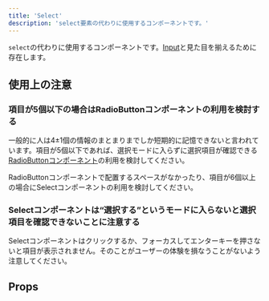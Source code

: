 ```yaml
---
title: 'Select'
description: 'select要素の代わりに使用するコンポーネントです。'
---
```


`select`の代わりに使用するコンポーネントです。[Input](/products/components/input/)と見た目を揃えるために存在します。

<ComponentStory name="Select" />

## 使用上の注意

### 項目が5個以下の場合はRadioButtonコンポーネントの利用を検討する

一般的に人は4±1個の情報のまとまりまでしか短期的に記憶できないと言われています。項目が5個以下であれば、選択モードに入らずに選択項目が確認できる[RadioButtonコンポーネント](/products/components/radio-button/)の利用を検討してください。

RadioButtonコンポーネントで配置するスペースがなかったり、項目が6個以上の場合にSelectコンポーネントの利用を検討してください。

### Selectコンポーネントは“選択する”というモードに入らないと選択項目を確認できないことに注意する

Selectコンポーネントはクリックするか、フォーカスしてエンターキーを押さないと項目が表示されません。そのことがユーザーの体験を損なうことがないよう注意してください。

## Props

<ComponentPropsTable name="Select" />


